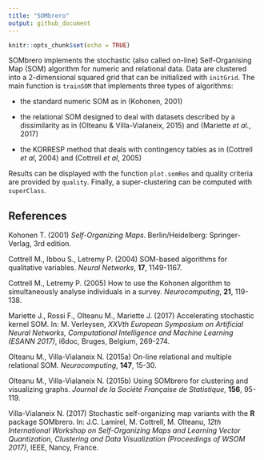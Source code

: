 ```yaml
---
title: "SOMbrero"
output: github_document
---
```


```r
knitr::opts_chunk$set(echo = TRUE)
```

SOMbrero implements the stochastic (also called on-line) Self-Organising Map 
(SOM) algorithm for numeric and relational data. Data are clustered into a 
2-dimensional squared grid that can be initialized with ```initGrid```. The 
main function is ```trainSOM``` that implements three types of algorithms:

* the standard numeric SOM as in (Kohonen, 2001)

* the relational SOM designed to deal with datasets described by a dissimilarity
as in (Olteanu & Villa-Vialaneix, 2015) and (Mariette *et al.*, 2017)

* the KORRESP method that deals with contingency tables as in 
(Cottrell *et al*, 2004) and (Cottrell *et al*, 2005)

Results can be displayed with the function ```plot.somRes``` and quality 
criteria are provided by ```quality```. Finally, a super-clustering can be 
computed with ```superClass```.


## References 

Kohonen T. (2001) *Self-Organizing Maps*. Berlin/Heidelberg: Springer-Verlag, 
3rd edition.

Cottrell M., Ibbou S., Letremy P. (2004) SOM-based algorithms for qualitative
variables. *Neural Networks*, **17**, 1149-1167.

Cottrell M., Letremy P. (2005) How to use the Kohonen algorithm to 
simultaneously analyse individuals in a survey. *Neurocomputing*, **21**, 
119-138.

Mariette J., Rossi F., Olteanu M., Mariette J. (2017) Accelerating stochastic 
kernel SOM. In: M. Verleysen, *XXVth European Symposium on Artificial Neural
Networks, Computational Intelligence and Machine Learning (ESANN 2017)*, i6doc,
Bruges, Belgium, 269-274.

Olteanu M., Villa-Vialaneix N. (2015a) On-line relational and multiple 
relational SOM. *Neurocomputing*, **147**, 15-30. 

Olteanu M., Villa-Vialaneix N. (2015b) Using SOMbrero for clustering and 
visualizing graphs. *Journal de la Société Française de Statistique*, **156**, 
95-119.

Villa-Vialaneix N. (2017) Stochastic self-organizing map variants with the **R** 
package SOMbrero. In: J.C. Lamirel, M. Cottrell, M. Olteanu, *12th International 
Workshop on Self-Organizing Maps and Learning Vector Quantization, Clustering 
and Data Visualization (Proceedings of WSOM 2017)*, IEEE, Nancy, France.